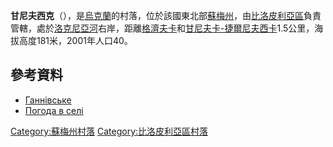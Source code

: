 {{coord|51|2|36|N|34|3|42|E|scale:100000_region:UA|display=title}}

'''甘尼夫西克'''（{{lang-uk|Ганнівське}}），是[[烏克蘭|烏克蘭]]的村落，位於該國東北部[[蘇梅州|蘇梅州]]，由[[比洛皮利亞區|比洛皮利亞區]]負責管轄，處於[[洛克尼亞河_(維爾河支流)|洛克尼亞河]]右岸，距離[[格濟夫卡|格濟夫卡]]和[[甘尼夫卡-捷爾尼夫西卡|甘尼夫卡-捷爾尼夫西卡]]1.5公里，海拔高度181米，2001年人口40。

==參考資料==
*[http://w1.c1.rada.gov.ua/pls/z7502/A005?rdat1=02.02.2010&rf7571=28690 Ганнівське]
*[http://weather.in.ua/ua/symskaja/4920 Погода в селі ]

{{DEFAULTSORT:Ганнівське}}

[[Category:蘇梅州村落|Category:蘇梅州村落]]
[[Category:比洛皮利亞區村落|Category:比洛皮利亞區村落]]


{{Sumy-geo-stub}}